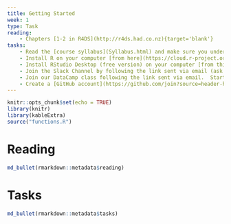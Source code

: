 ```yaml
---
title: Getting Started
week: 1 
type: Task
reading:
    - Chapters [1-2 in R4DS](http://r4ds.had.co.nz){target='blank'}
tasks:
    - Read the [course syllabus](Syllabus.html) and make sure you understand our class routine and grading
    - Install R on your computer [from here](https://cloud.r-project.org){target='blank'} if you haven't already installed it.
    - Install RStudio Desktop (free version) on your computer [from this source](https://www.rstudio.com/products/rstudio/download/){target='blank'}
    - Join the Slack Channel by following the link sent via email (ask if you did not receive this link)
    - Join our DataCamp class following the link sent via email.  Start working on the first assignment (try to finish by Thursday)
    - Create a [GitHub account](https://github.com/join?source=header-home){target="blank"} and submit your github username to the form sent to your email. This username may follow you for years, use something professional that you will want to share with your future employer.
---
```



```r
knitr::opts_chunk$set(echo = TRUE)
library(knitr)
library(kableExtra)
source("functions.R")
```


# Reading

```r
md_bullet(rmarkdown::metadata$reading)
```


# Tasks
```r
md_bullet(rmarkdown::metadata$tasks)
```
